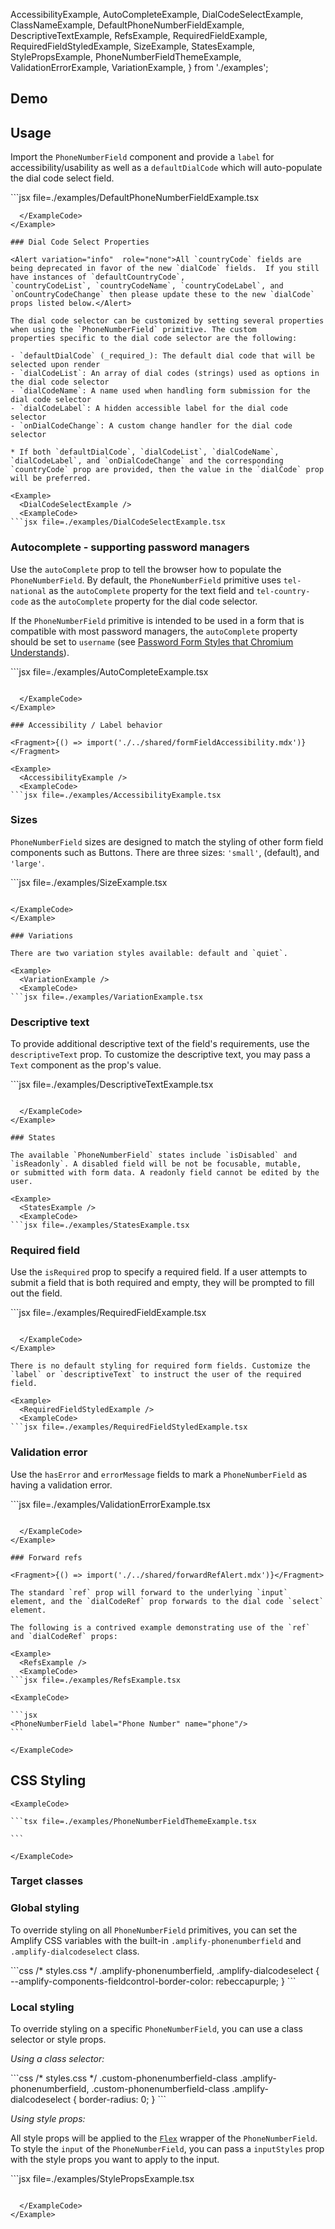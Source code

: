
  AccessibilityExample,
  AutoCompleteExample,
  DialCodeSelectExample,
  ClassNameExample,
  DefaultPhoneNumberFieldExample,
  DescriptiveTextExample,
  RefsExample,
  RequiredFieldExample,
  RequiredFieldStyledExample,
  SizeExample,
  StatesExample,
  StylePropsExample,
  PhoneNumberFieldThemeExample,
  ValidationErrorExample,
  VariationExample,
} from './examples';

## Demo

<PhoneNumberFieldDemo />

## Usage

Import the `PhoneNumberField` component and provide a `label` for accessibility/usability as well as a `defaultDialCode`
which will auto-populate the dial code select field.

<Example>
  <DefaultPhoneNumberFieldExample />
  <ExampleCode>
```jsx file=./examples/DefaultPhoneNumberFieldExample.tsx

````
  </ExampleCode>
</Example>

### Dial Code Select Properties

<Alert variation="info"  role="none">All `countryCode` fields are being deprecated in favor of the new `dialCode` fields.  If you still have instances of `defaultCountryCode`,
`countryCodeList`, `countryCodeName`, `countryCodeLabel`, and `onCountryCodeChange` then please update these to the new `dialCode` props listed below.</Alert>

The dial code selector can be customized by setting several properties when using the `PhoneNumberField` primitive. The custom
properties specific to the dial code selector are the following:

- `defaultDialCode` (_required_): The default dial code that will be selected upon render
- `dialCodeList`: An array of dial codes (strings) used as options in the dial code selector
- `dialCodeName`: A name used when handling form submission for the dial code selector
- `dialCodeLabel`: A hidden accessible label for the dial code selector
- `onDialCodeChange`: A custom change handler for the dial code selector

* If both `defaultDialCode`, `dialCodeList`, `dialCodeName`, `dialCodeLabel`, and `onDialCodeChange` and the corresponding `countryCode` prop are provided, then the value in the `dialCode` prop will be preferred.

<Example>
  <DialCodeSelectExample />
  <ExampleCode>
```jsx file=./examples/DialCodeSelectExample.tsx

````

  </ExampleCode>
</Example>

### Autocomplete - supporting password managers

Use the `autoComplete` prop to tell the browser how to populate the `PhoneNumberField`. By default, the `PhoneNumberField` primitive uses `tel-national`
as the `autoComplete` property for the text field and `tel-country-code` as the `autoComplete` property for the dial code selector.

If the `PhoneNumberField` primitive is intended to be used in a form that is compatible with most password managers, the `autoComplete` property should
be set to `username` (see [Password Form Styles that Chromium Understands](https://www.chromium.org/developers/design-documents/form-styles-that-chromium-understands)).

<Example>
  <AutoCompleteExample />
  <ExampleCode>
```jsx file=./examples/AutoCompleteExample.tsx

````

  </ExampleCode>
</Example>

### Accessibility / Label behavior

<Fragment>{() => import('./../shared/formFieldAccessibility.mdx')}</Fragment>

<Example>
  <AccessibilityExample />
  <ExampleCode>
```jsx file=./examples/AccessibilityExample.tsx

````

  </ExampleCode>
</Example>

### Sizes

`PhoneNumberField` sizes are designed to match the styling of other form field components such as Buttons. There are three sizes: `'small'`, (default), and `'large'`.

<Example>
  <SizeExample />
  <ExampleCode>
```jsx file=./examples/SizeExample.tsx

````

</ExampleCode>
</Example>

### Variations

There are two variation styles available: default and `quiet`.

<Example>
  <VariationExample />
  <ExampleCode>
```jsx file=./examples/VariationExample.tsx

````

  </ExampleCode>
</Example>

### Descriptive text

To provide additional descriptive text of the field's requirements, use the `descriptiveText` prop. To customize the descriptive text, you may pass a `Text` component as the prop's value.

<Example>
  <DescriptiveTextExample />
  <ExampleCode>
```jsx file=./examples/DescriptiveTextExample.tsx

````

  </ExampleCode>
</Example>

### States

The available `PhoneNumberField` states include `isDisabled` and `isReadonly`. A disabled field will be not be focusable, mutable,
or submitted with form data. A readonly field cannot be edited by the user.

<Example>
  <StatesExample />
  <ExampleCode>
```jsx file=./examples/StatesExample.tsx

````

  </ExampleCode>
</Example>

### Required field

Use the `isRequired` prop to specify a required field. If a user attempts to submit a field that is both required and empty, they will be prompted to fill out the field.

<Example>
  <RequiredFieldExample />
  <ExampleCode>
```jsx file=./examples/RequiredFieldExample.tsx

````

  </ExampleCode>
</Example>

There is no default styling for required form fields. Customize the `label` or `descriptiveText` to instruct the user of the required field.

<Example>
  <RequiredFieldStyledExample />
  <ExampleCode>
```jsx file=./examples/RequiredFieldStyledExample.tsx

````

  </ExampleCode>
</Example>

### Validation error

Use the `hasError` and `errorMessage` fields to mark a `PhoneNumberField` as having a validation error.

<Example>
  <ValidationErrorExample />
  <ExampleCode>
```jsx file=./examples/ValidationErrorExample.tsx

````

  </ExampleCode>
</Example>

### Forward refs

<Fragment>{() => import('./../shared/forwardRefAlert.mdx')}</Fragment>

The standard `ref` prop will forward to the underlying `input` element, and the `dialCodeRef` prop forwards to the dial code `select` element.

The following is a contrived example demonstrating use of the `ref` and `dialCodeRef` props:

<Example>
  <RefsExample />
  <ExampleCode>
```jsx file=./examples/RefsExample.tsx

````

  </ExampleCode>
</Example>

<StandardHTMLAttributes component="PhoneNumberField" link="input" element="<input>">
  <Example>
    <PhoneNumberField label="Phone Number" name="phone"/>

    <ExampleCode>

    ```jsx
    <PhoneNumberField label="Phone Number" name="phone"/>
    ```

    </ExampleCode>

  </Example>
</StandardHTMLAttributes>

## CSS Styling

<ThemeExample component="PhoneNumberField">
  <Example>
    <PhoneNumberFieldThemeExample />
    
    <ExampleCode>

    ```tsx file=./examples/PhoneNumberFieldThemeExample.tsx

    ```

    </ExampleCode>
  </Example>
</ThemeExample>

### Target classes

<ComponentStyleDisplay componentName="PhoneNumberField" />

### Global styling

To override styling on all `PhoneNumberField` primitives, you can set the Amplify CSS variables with the built-in `.amplify-phonenumberfield`
and `.amplify-dialcodeselect` class.

<Example>
  <PhoneNumberField
    defaultDialCode="+1"
    label="Globally styled field"
    className="globally-styled-textfield"
  />
  
  <ExampleCode>
```css
/* styles.css */
.amplify-phonenumberfield,
.amplify-dialcodeselect {
  --amplify-components-fieldcontrol-border-color: rebeccapurple;
}
```

  </ExampleCode>
</Example>

### Local styling

To override styling on a specific `PhoneNumberField`, you can use a class selector or style props.

_Using a class selector:_

<Example>
  <ClassNameExample />
  <ExampleCode>
```css
/* styles.css */
.custom-phonenumberfield-class .amplify-phonenumberfield,
.custom-phonenumberfield-class .amplify-dialcodeselect {
  border-radius: 0;
}
```

  </ExampleCode>
</Example>

_Using style props:_

All style props will be applied to the [`Flex`](flex) wrapper of the `PhoneNumberField`. To style the `input` of the `PhoneNumberField`, you can pass a `inputStyles` prop with the style props you want to apply to the input.

<Example>
  <StylePropsExample />
  <ExampleCode>
```jsx file=./examples/StylePropsExample.tsx

```

  </ExampleCode>
</Example>
